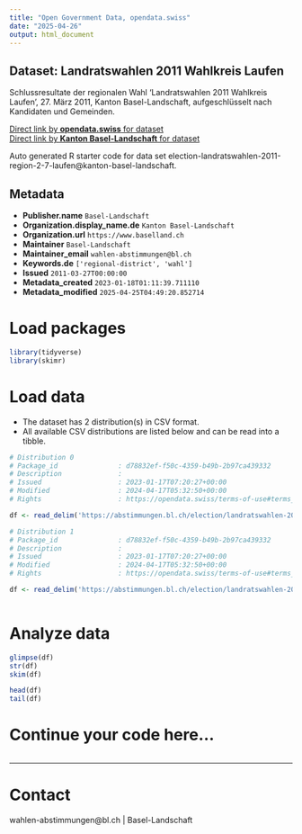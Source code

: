```yaml
---
title: "Open Government Data, opendata.swiss"
date: "2025-04-26"
output: html_document
---
```


## Dataset: Landratswahlen 2011 Wahlkreis Laufen

Schlussresultate der regionalen Wahl 'Landratswahlen 2011 Wahlkreis Laufen', 27. März 2011, Kanton Basel-Landschaft, aufgeschlüsselt nach Kandidaten und Gemeinden.

[Direct link by **opendata.swiss** for dataset](https://opendata.swiss/de/dataset/landratswahlen-2011-wahlkreis-laufen)<br>
[Direct link by **Kanton Basel-Landschaft** for dataset](https://abstimmungen.bl.ch/election/landratswahlen-2011-region-2-7-laufen/data)

Auto generated R starter code for data set election-landratswahlen-2011-region-2-7-laufen@kanton-basel-landschaft.

## Metadata

- **Publisher.name** `Basel-Landschaft`
- **Organization.display_name.de** `Kanton Basel-Landschaft`
- **Organization.url** `https://www.baselland.ch`
- **Maintainer** `Basel-Landschaft`
- **Maintainer_email** `wahlen-abstimmungen@bl.ch`
- **Keywords.de** `['regional-district', 'wahl']`
- **Issued** `2011-03-27T00:00:00`
- **Metadata_created** `2023-01-18T01:11:39.711110`
- **Metadata_modified** `2025-04-25T04:49:20.852714`


# Load packages

```r

library(tidyverse)
library(skimr)

```

# Load data

-   The dataset has 2 distribution(s) in CSV format.
-   All available CSV distributions are listed below and can be read into a tibble.

```r

# Distribution 0
# Package_id               : d78832ef-f50c-4359-b49b-2b97ca439332
# Description              : 
# Issued                   : 2023-01-17T07:20:27+00:00
# Modified                 : 2024-04-17T05:32:50+00:00
# Rights                   : https://opendata.swiss/terms-of-use#terms_by

df <- read_delim('https://abstimmungen.bl.ch/election/landratswahlen-2011-region-2-7-laufen/data-csv')

# Distribution 1
# Package_id               : d78832ef-f50c-4359-b49b-2b97ca439332
# Description              : 
# Issued                   : 2023-01-17T07:20:27+00:00
# Modified                 : 2024-04-17T05:32:50+00:00
# Rights                   : https://opendata.swiss/terms-of-use#terms_by

df <- read_delim('https://abstimmungen.bl.ch/election/landratswahlen-2011-region-2-7-laufen/data-parties-csv')



```

# Analyze data

```r

glimpse(df)
str(df)
skim(df)

head(df)
tail(df)

```

# Continue your code here...

```r

```

------------------------------------------------------------------------

# Contact

wahlen-abstimmungen@bl.ch | Basel-Landschaft
